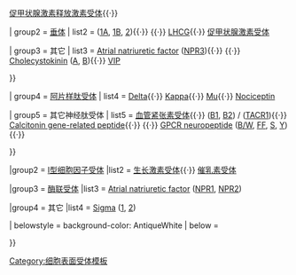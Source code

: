 {{Navbox
| name  = 神经肽受体
| title = [[神经肽]][[受体 (生物化学)|受体]]
| state = {{{state|autocollapse}}}
| titlestyle = background:#e7dcc3
| groupstyle = background-color: AntiqueWhite

|group1  = [[G蛋白偶联受体]]
|list1   = {{Navbox subgroup
| groupstyle = background-color: AntiqueWhite

| group1 = [[激素受體]]
|  list1 = {{Navbox subgroup
| groupstyle = background-color: AntiqueWhite

| group1 = [[下丘脑]]
| list1  = {{link-en|促肾上腺皮质激素释放激素受体|Corticotropin-releasing hormone receptor}}{{·}} [[促卵泡激素受体]]{{·}} {{link-en|促性腺激素释放激素受体|Gonadotropin-releasing hormone receptor}}{{·}} [[促甲状腺激素释放激素受体]]{{·}} {{link-en|生长抑素受体|Somatostatin receptor}}

| group2 = [[垂体]]
|  list2 = {{link-en|抗利尿激素受体|Vasopressin receptor}} ([[Arginine vasopressin receptor 1A|1A]], [[Arginine vasopressin receptor 1B|1B]], [[Arginine vasopressin receptor 2|2]]){{·}} {{link-en|催产素受体|Oxytocin receptor}}{{·}} [[黄体生成素/绒毛膜促性腺激素受体|LHCG]]{{·}} [[促甲状腺激素受体]]

| group3 = 其它
|  list3 = [[Atrial natriuretic peptide receptor|Atrial natriuretic factor]] ([[NPR3]]){{·}} {{link-en|降钙素受体|Calcitonin receptor}}{{·}} [[Cholecystokinin receptor|Cholecystokinin]] ([[Cholecystokinin A receptor|A]], [[Cholecystokinin B receptor|B]]){{·}}  [[Vasoactive intestinal peptide receptor|VIP]] 

}}

| group4 = [[阿片样肽受体]]
|  list4 = [[Delta Opioid receptor|Delta]]{{·}} [[Κ-opioid receptor|Kappa]]{{·}} [[Μ-opioid receptor|Mu]]{{·}} [[Nociceptin receptor|Nociceptin]]

| group5 = 其它神经肽受体
|  list5 =  [[血管紧张素受体]]{{·}} {{link-en|缓激肽受体|Bradykinin receptor}} ([[Bradykinin receptor B1|B1]], [[Bradykinin receptor B2|B2]]) / {{link-en|速激肽受体|Tachykinin receptor}} ([[Tachykinin receptor 1|TACR1]]){{·}} [[CALCRL|Calcitonin gene-related peptide]]{{·}} {{link-en|甘丙肽受体|Galanin receptor}}{{·}} [[GPCR neuropeptide receptor|GPCR neuropeptide]] ([[Neuropeptide B/W receptor|B/W]], [[Neuropeptide FF receptor|FF]], [[Neuropeptide S receptor|S]], [[Neuropeptide Y receptor|Y]]){{·}} {{link-en|神经降压素受体|Neurotensin receptor}}




}} 

|group2  = [[I型细胞因子受体]]
|list2   = [[生长激素受体]]{{·}} [[催乳素受体]]

|group3  = [[酶联受体]]
|list3   = [[Atrial natriuretic peptide receptor|Atrial natriuretic factor]] ([[NPR1]], [[NPR2]])

|group4  = 其它
|list4   = [[Sigma receptor|Sigma]] ([[Sigma-1 receptor|1]], [[Sigma-2 receptor|2]]) 

| belowstyle = background-color: AntiqueWhite
| below = {{Signal transduction navs}}

}}<noinclude>
{{collapsible option}}
[[Category:细胞表面受体模板]]
</noinclude>